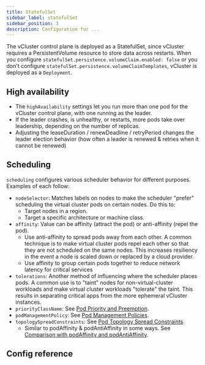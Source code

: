 ```yaml
---
title: StatefulSet
sidebar_label: statefulSet
sidebar_position: 3
description: Configuration for ...
---
```



The vCluster control plane is deployed as a StatefulSet, since vCluster requires a PersistentVolume resource to store data across restarts. When you configure `statefulSet.persistence.volumeClaim.enabled: false` or you don't configure `statefulSet.persistence.volumeClaimTemplates`,  vCluster is deployed as a `Deployment`.

## High availability

- The `highAvailability` settings let you run more than one pod for the vCluster control plane, with one running as the leader.
- If the leader crashes, is unhealthy, or restarts, more pods take over leadership, depending on the number of replicas.
- Adjusting the leaseDuration / renewDeadline / retryPeriod changes the leader election behavior (how often a leader is renewed & retries when it cannot be renewed)

## Scheduling

`scheduling` configures various scheduler behavior for different purposes. Examples of each follow:
- `nodeSelector`: Matches labels on nodes to make the scheduler "prefer" scheduling the virtual cluster pods on certain nodes. Do this to:
  - Target nodes in a region.
  - Target a specific architecture or machine class.
- `affinity`: Value can be affinity (attract the pod) or anti-affinity (repel the pod).
  - Use anti-affinity to spread pods away from each other. A common technique is to make virtual cluster pods repel each other so that they are not scheduled on the same nodes. This increases resiliency in the event a node is scaled down or replaced by a cloud provider.
  - Use affinity to group certain pods together to reduce network latency for critical services
- `tolerations`: Another method of influencing where the scheduler places pods. A common use is to "taint" nodes for non-virtual-cluster workloads and make virtual cluster workloads "tolerate" the taint. This results in separating critical apps from the more ephemeral vCluster instances.
- `priorityClassName`: See [Pod Priority and Preemption](https://kubernetes.io/docs/concepts/scheduling-eviction/pod-priority-preemption/).
- `podManagementPolicy`: See [Pod Management Policies](https://kubernetes.io/docs/concepts/workloads/controllers/statefulset/#pod-management-policies).
- `topologySpreadConstraints`: See [Pod Topology Spread Constraints](https://kubernetes.io/docs/concepts/scheduling-eviction/topology-spread-constraints/).
  - Similar to podAffinity & podAntiAffinity in some ways. See [Comparison with podAffinity and podAntiAffinity](https://kubernetes.io/docs/concepts/scheduling-eviction/topology-spread-constraints/#comparison-with-podaffinity-podantiaffinity).

## Config reference

<ControlPlaneStatefulSet/>